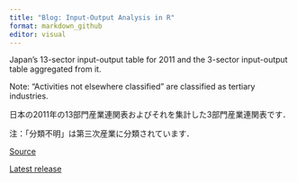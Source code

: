 ```yaml
---
title: "Blog: Input-Output Analysis in R"
format: markdown_github
editor: visual
---
```


Japan's 13-sector input-output table for 2011 and the 3-sector input-output table aggregated from it.

Note: "Activities not elsewhere classified" are classified as tertiary industries.



日本の2011年の13部門産業連関表およびそれを集計した3部門産業連関表です．

注：「分類不明」は第三次産業に分類されています．



[Source](https://www.e-stat.go.jp/dbview?sid=0003119272)

[Latest release](https://github.com/UchidaMizuki/blog-ioanalysis-in-r/releases/tag/v1.1.0)

